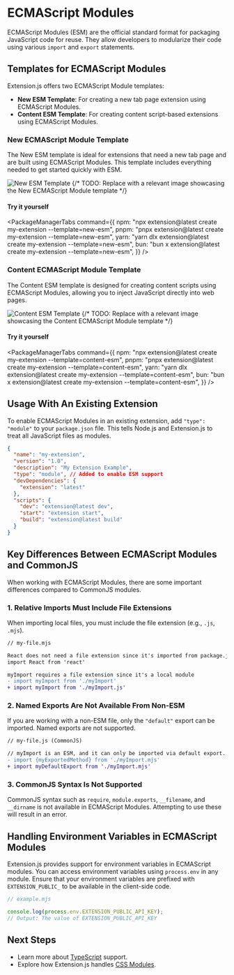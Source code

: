 
<AvatarImage icon="javascript" />

# ECMAScript Modules

ECMAScript Modules (ESM) are the official standard format for packaging JavaScript code for reuse. They allow developers to modularize their code using various `import` and `export` statements.

## Templates for ECMAScript Modules

Extension.js offers two ECMAScript Module templates:

- **New ESM Template**: For creating a new tab page extension using ECMAScript Modules.
- **Content ESM Template**: For creating content script-based extensions using ECMAScript Modules.

### New ECMAScript Module Template

The New ESM template is ideal for extensions that need a new tab page and are built using ECMAScript Modules. This template includes everything needed to get started quickly with ESM.

![New ESM Template](https://placehold.co/600x400)
{/* TODO: Replace with a relevant image showcasing the New ECMAScript Module template */}

#### Try it yourself

<PackageManagerTabs
  command={{
    npm: "npx extension@latest create my-extension --template=new-esm",
    pnpm: "pnpx extension@latest create my-extension --template=new-esm",
    yarn: "yarn dlx extension@latest create my-extension --template=new-esm",
    bun: "bun x extension@latest create my-extension --template=new-esm",
  }}
/>

### Content ECMAScript Module Template

The Content ESM template is designed for creating content scripts using ECMAScript Modules, allowing you to inject JavaScript directly into web pages.

![Content ESM Template](https://placehold.co/600x400)
{/* TODO: Replace with a relevant image showcasing the Content ECMAScript Module template */}

#### Try it yourself

<PackageManagerTabs
  command={{
    npm: "npx extension@latest create my-extension --template=content-esm",
    pnpm: "pnpx extension@latest create my-extension --template=content-esm",
    yarn: "yarn dlx extension@latest create my-extension --template=content-esm",
    bun: "bun x extension@latest create my-extension --template=content-esm",
  }}
/>

## Usage With An Existing Extension

To enable ECMAScript Modules in an existing extension, add `"type": "module"` to your `package.json` file. This tells Node.js and Extension.js to treat all JavaScript files as modules.

```json
{
  "name": "my-extension",
  "version": "1.0",
  "description": "My Extension Example",
  "type": "module", // Added to enable ESM support
  "devDependencies": {
    "extension": "latest"
  },
  "scripts": {
    "dev": "extension@latest dev",
    "start": "extension start",
    "build": "extension@latest build"
  }
}
```

## Key Differences Between ECMAScript Modules and CommonJS

When working with ECMAScript Modules, there are some important differences compared to CommonJS modules.

### 1. **Relative Imports Must Include File Extensions**

When importing local files, you must include the file extension (e.g., `.js`, `.mjs`).

```diff
// my-file.mjs

React does not need a file extension since it's imported from package.json
import React from 'react'

myImport requires a file extension since it's a local module
- import myImport from './myImport'
+ import myImport from './myImport.js'
```

### 2. **Named Exports Are Not Available From Non-ESM**

If you are working with a non-ESM file, only the `"default"` export can be imported. Named exports are not supported.

```diff
// my-file.js (CommonJS)

// myImport is an ESM, and it can only be imported via default export.
- import {myExportedMethod} from './myImport.mjs'
+ import myDefaultExport from './myImport.mjs'
```

### 3. **CommonJS Syntax Is Not Supported**

CommonJS syntax such as `require`, `module.exports`, `__filename`, and `__dirname` is not available in ECMAScript Modules. Attempting to use these will result in an error.

## Handling Environment Variables in ECMAScript Modules

Extension.js provides support for environment variables in ECMAScript modules. You can access environment variables using `process.env` in any module. Ensure that your environment variables are prefixed with `EXTENSION_PUBLIC_` to be available in the client-side code.

```js
// example.mjs

console.log(process.env.EXTENSION_PUBLIC_API_KEY);
// Output: The value of EXTENSION_PUBLIC_API_KEY
```

## Next Steps

- Learn more about [TypeScript](./typescript) support.
- Explore how Extension.js handles [CSS Modules](./css-modules).
